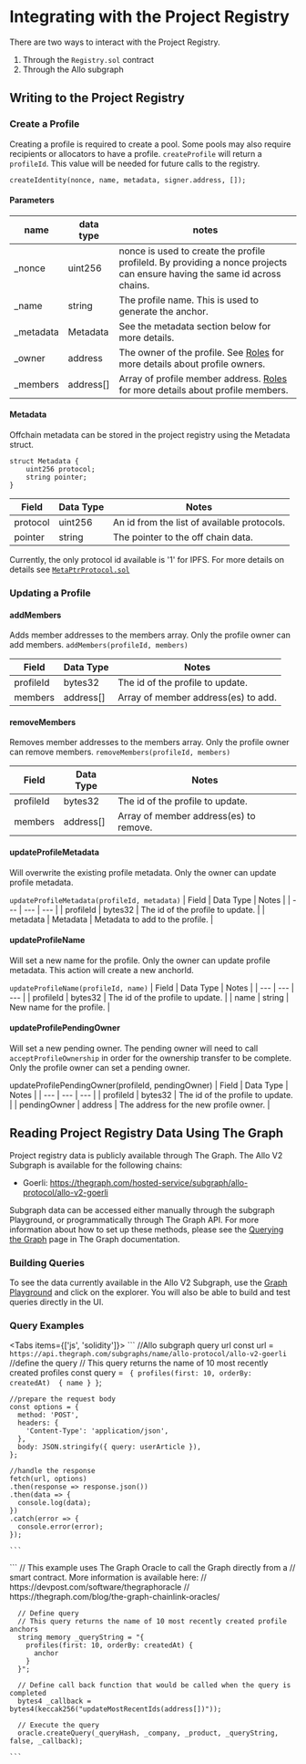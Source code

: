 
# Integrating with the Project Registry
There are two ways to interact with the Project Registry. 
1. Through the `Registry.sol` contract
2. Through the Allo subgraph

## Writing to the Project Registry
### Create a Profile
Creating a profile is required to create a pool. Some pools may also require 
recipients or allocators to have a profile. 
`createProfile` will return a `profileId`. This value will be needed for 
future calls to the registry.

```
createIdentity(nonce, name, metadata, signer.address, []);
```
  #### Parameters
| name | data type | notes |
| --- | --- | --- |
| _nonce | uint256 | nonce is used to create the profile profileId. By providing a nonce projects can ensure having the same id across chains. |
| _name | string | The profile name. This is used to generate the anchor. |
| _metadata | Metadata | See the metadata section below for more details.|
| _owner | address | The owner of the profile. See [Roles](/roles.md) for more details about profile owners. |
| _members | address[] | Array of profile member address. [Roles](/roles.md) for more details about profile members. |

#### Metadata

Offchain metadata can be stored in the project registry using the Metadata
struct.

```solidity
struct Metadata {
    uint256 protocol;
    string pointer;
}
```
| Field | Data Type | Notes |
| --- | --- | --- |
| protocol | uint256 | An id from the list of available protocols. | 
| pointer | string | The pointer to the off chain data. | 

Currently, the only protocol id available is '1' for IPFS. For more details on
details see
[`MetaPtrProtocol.sol`](https://github.com/allo-protocol/allo-contracts/blob/main/docs/MetaPtrProtocol.md)

### Updating a Profile


#### addMembers 
Adds member addresses to the members array.
Only the profile owner can add members.
`addMembers(profileId, members)`

| Field | Data Type | Notes |
| --- | --- | --- |
| profileId | bytes32 | The id of the profile to update. | 
| members | address[] | Array of member address(es) to add. | 

#### removeMembers
Removes member addresses to the members array.
Only the profile owner can remove members.
`removeMembers(profileId, members)`

| Field | Data Type | Notes |
| --- | --- | --- |
| profileId | bytes32 | The id of the profile to update. | 
| members | address[] | Array of member address(es) to remove. | 

#### updateProfileMetadata
Will overwrite the existing profile metadata. 
Only the owner can update profile metadata. 

`updateProfileMetadata(profileId, metadata)`
| Field | Data Type | Notes |
| --- | --- | --- |
| profileId | bytes32 | The id of the profile to update. | 
| metadata | Metadata | Metadata to add to the profile. | 

#### updateProfileName
Will set a new name for the profile. 
Only the owner can update profile metadata. 
This action will create a new anchorId.

`updateProfileName(profileId, name)`
| Field | Data Type | Notes |
| --- | --- | --- |
| profileId | bytes32 | The id of the profile to update. | 
| name | string | New name for the profile. | 

#### updateProfilePendingOwner
Will set a new pending owner. The pending owner will need to call 
`acceptProfileOwnership` in order for the ownership transfer to be complete.
Only the profile owner can set a pending owner. 

updateProfilePendingOwner(profileId, pendingOwner)
| Field | Data Type | Notes |
| --- | --- | --- |
| profileId | bytes32 | The id of the profile to update. | 
| pendingOwner | address | The address for the new profile owner. | 

## Reading Project Registry Data Using The Graph

Project registry data is publicly available through The Graph.
The Allo V2 Subgraph is available for the following chains:
* Goerli: https://thegraph.com/hosted-service/subgraph/allo-protocol/allo-v2-goerli

Subgraph data can be accessed either manually through the subgraph Playground,
or programmatically through The Graph API. For more information about how to set
up these methods, please see the [Querying the
Graph](https://thegraph.com/docs/en/querying/querying-the-graph/) page in The
Graph documentation.

### Building Queries
To see the data currently available in the Allo V2 Subgraph, use the 
[Graph Playground](https://thegraph.com/hosted-service/subgraph/allo-protocol/allo-v2-goerli) 
and click on the explorer. You will also be able to build and test
queries directly in the UI. 

### Query Examples
<Tabs items={['js', 'solidity']}>
  <Tab>
    ```
    //Allo subgraph query url
    const url = `https://api.thegraph.com/subgraphs/name/allo-protocol/allo-v2-goerli`
    //define the query
    // This query returns the name of 10 most recently created profiles
    const query = ` {
      profiles(first: 10, orderBy: createdAt) 
      {
        name
      }
    }`;
    
    //prepare the request body
    const options = {
      method: 'POST',
      headers: {
        'Content-Type': 'application/json',
      },
      body: JSON.stringify({ query: userArticle }),
    };

    //handle the response
    fetch(url, options)
    .then(response => response.json())
    .then(data => {
      console.log(data);
    })
    .catch(error => {
      console.error(error);
    });

    ```
  </Tab>

  <Tab>
    ```
      // This example uses The Graph Oracle to call the Graph directly from a 
      // smart contract. More information is available here: 
      // https://devpost.com/software/thegraphoracle
      // https://thegraph.com/blog/the-graph-chainlink-oracles/
            
      // Define query
      // This query returns the name of 10 most recently created profile anchors
      string memory _queryString = "{
        profiles(first: 10, orderBy: createdAt) {
          anchor
        }
      }";
              
      // Define call back function that would be called when the query is completed
      bytes4 _callback = bytes4(keccak256("updateMostRecentIds(address[])"));
      
      // Execute the query
      oracle.createQuery(_queryHash, _company, _product, _queryString, false, _callback);

    ```
  </Tab>
</Tabs>





